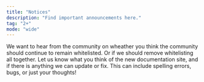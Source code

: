 ```yaml
---
title: "Notices"
description: "Find important announcements here."
tag: "2+"
mode: "wide"
---
```


<Card title="Your Voice On Whitelist" icon="list" horizontal href="https://discord.com/channels/1345804368263385170/1348007120301195354/1419051053235834961">
  We want to hear from the community on wheather you think the community should continue to remain whitelisted. Or if we should remove whitelisting all together.
</Card>

<Card title="Website Feedback" icon="thought-bubble" horizontal href="https://forms.gle/nNhZa2eXwetiikVj6">
  Let us know what you think of the new documentation site, and if there is anything we can update or fix. This can include spelling errors, bugs, or just your thoughts!
</Card>